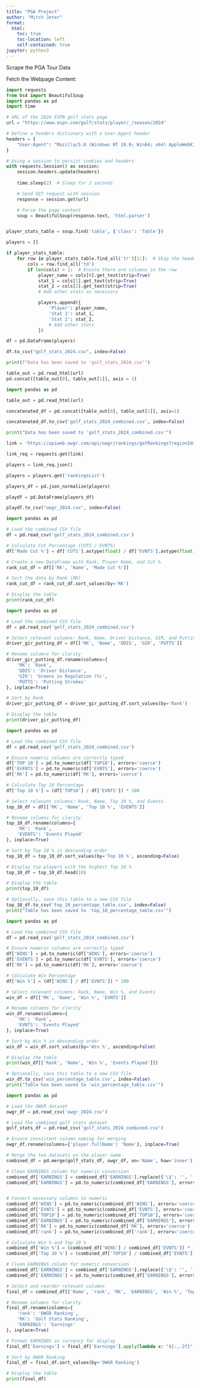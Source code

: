 ```yaml
---
title: "PGA Project"
author: "Mitch Jeter"
format:
  html:
    toc: true
    toc-location: left
    self-contained: true
jupyter: python3
---
```


Scrape the PGA Tour Data

Fetch the Webpage Content:
```python
import requests
from bs4 import BeautifulSoup
import pandas as pd
import time

# URL of the 2024 ESPN golf stats page
url = "https://www.espn.com/golf/stats/player/_/season/2024"

# Define a headers dictionary with a User-Agent header
headers = {
    "User-Agent": "Mozilla/5.0 (Windows NT 10.0; Win64; x64) AppleWebKit/537.36 (KHTML, like Gecko) Chrome/91.0.4472.124 Safari/537.36"
}

# Using a session to persist cookies and headers
with requests.Session() as session:
    session.headers.update(headers)
    
    time.sleep(2)  # Sleep for 2 seconds

    # Send GET request with session
    response = session.get(url)

    # Parse the page content
    soup = BeautifulSoup(response.text, 'html.parser')


player_stats_table = soup.find('table', {'class': 'Table'})

players = []

if player_stats_table:
    for row in player_stats_table.find_all('tr')[1:]:  # Skip the header row
        cols = row.find_all('td')
        if len(cols) > 1:  # Ensure there are columns in the row
            player_name = cols[0].get_text(strip=True)
            stat_1 = cols[1].get_text(strip=True)
            stat_2 = cols[2].get_text(strip=True)
            # Add other stats as necessary

            players.append({
                'Player': player_name,
                'Stat 1': stat_1,
                'Stat 2': stat_2,
                # Add other stats
            })

df = pd.DataFrame(players)

df.to_csv("golf_stats_2024.csv", index=False)

print(f"Data has been saved to 'golf_stats_2024.csv'")
```

```python

table_out = pd.read_html(url)
pd.concat([table_out[0], table_out[1]], axis = 1)

import pandas as pd

table_out = pd.read_html(url)

concatenated_df = pd.concat([table_out[0], table_out[1]], axis=1)

concatenated_df.to_csv('golf_stats_2024_combined.csv', index=False)

print("Data has been saved to 'golf_stats_2024_combined.csv'")

```

```python
link = 'https://apiweb.owgr.com/api/owgr/rankings/getRankings?regionId=0&pageSize=100&pageNumber=1&countryId=0&sortString=Rank+ASC'

link_req = requests.get(link)

players = link_req.json()

players = players.get('rankingsList')

players_df = pd.json_normalize(players)

playdf = pd.DataFrame(players_df)

playdf.to_csv("owgr_2024.csv", index=False)
```


```python
import pandas as pd

# Load the combined CSV file
df = pd.read_csv('golf_stats_2024_combined.csv')

# Calculate Cut Percentage (CUTS / EVNTS)
df['Made Cut %'] = df['CUTS'].astype(float) / df['EVNTS'].astype(float) * 100

# Create a new DataFrame with Rank, Player Name, and Cut %
rank_cut_df = df[['RK', 'Name', 'Made Cut %']]

# Sort the data by Rank (RK)
rank_cut_df = rank_cut_df.sort_values(by='RK')

# Display the table
print(rank_cut_df)

```

```python
import pandas as pd

# Load the combined CSV file
df = pd.read_csv('golf_stats_2024_combined.csv')

# Select relevant columns: Rank, Name, Driver Distance, GIR, and Putting Strokes
driver_gir_putting_df = df[['RK', 'Name', 'DDIS', 'GIR', 'PUTTS']]

# Rename columns for clarity
driver_gir_putting_df.rename(columns={
    'RK': 'Rank',
    'DDIS': 'Driver Distance',
    'GIR': 'Greens in Regulation (%)',
    'PUTTS': 'Putting Strokes'
}, inplace=True)

# Sort by Rank
driver_gir_putting_df = driver_gir_putting_df.sort_values(by='Rank')

# Display the table
print(driver_gir_putting_df)

```

```python

import pandas as pd

# Load the combined CSV file
df = pd.read_csv('golf_stats_2024_combined.csv')

# Ensure numeric columns are correctly typed
df['TOP 10'] = pd.to_numeric(df['TOP10'], errors='coerce')
df['EVENTS'] = pd.to_numeric(df['EVNTS'], errors='coerce')
df['RK'] = pd.to_numeric(df['RK'], errors='coerce')

# Calculate Top 10 Percentage
df['Top 10 %'] = (df['TOP10'] / df['EVNTS']) * 100

# Select relevant columns: Rank, Name, Top 10 %, and Events
top_10_df = df[['RK', 'Name', 'Top 10 %', 'EVENTS']]

# Rename columns for clarity
top_10_df.rename(columns={
    'RK': 'Rank',
    'EVENTS': 'Events Played'
}, inplace=True)

# Sort by Top 10 % in descending order
top_10_df = top_10_df.sort_values(by='Top 10 %', ascending=False)

# Display top players with the highest Top 10 %
top_10_df = top_10_df.head(10)

# Display the table
print(top_10_df)

# Optionally, save this table to a new CSV file
top_10_df.to_csv('top_10_percentage_table.csv', index=False)
print("Table has been saved to 'top_10_percentage_table.csv'")


```


```python
import pandas as pd

# Load the combined CSV file
df = pd.read_csv('golf_stats_2024_combined.csv')

# Ensure numeric columns are correctly typed
df['WINS'] = pd.to_numeric(df['WINS'], errors='coerce')
df['EVENTS'] = pd.to_numeric(df['EVNTS'], errors='coerce')
df['RK'] = pd.to_numeric(df['RK'], errors='coerce')

# Calculate Win Percentage
df['Win %'] = (df['WINS'] / df['EVNTS']) * 100

# Select relevant columns: Rank, Name, Win %, and Events
win_df = df[['RK', 'Name', 'Win %', 'EVNTS']]

# Rename columns for clarity
win_df.rename(columns={
    'RK': 'Rank',
    'EVNTS': 'Events Played'
}, inplace=True)

# Sort by Win % in descending order
win_df = win_df.sort_values(by='Win %', ascending=False)

# Display the table
print(win_df[['Rank', 'Name', 'Win %', 'Events Played']])

# Optionally, save this table to a new CSV file
win_df.to_csv('win_percentage_table.csv', index=False)
print("Table has been saved to 'win_percentage_table.csv'")

```

```python
import pandas as pd

# Load the OWGR dataset
owgr_df = pd.read_csv('owgr_2024.csv')

# Load the combined golf stats dataset
golf_stats_df = pd.read_csv('golf_stats_2024_combined.csv')

# Ensure consistent column naming for merging
owgr_df.rename(columns={'player.fullName': 'Name'}, inplace=True)

# Merge the two datasets on the player name
combined_df = pd.merge(golf_stats_df, owgr_df, on='Name', how='inner')

# Clean EARNINGS column for numeric conversion
combined_df['EARNINGS'] = combined_df['EARNINGS'].replace({'\$': '', ',': ''}, regex=True)
combined_df['EARNINGS'] = pd.to_numeric(combined_df['EARNINGS'], errors='coerce')


# Convert necessary columns to numeric
combined_df['WINS'] = pd.to_numeric(combined_df['WINS'], errors='coerce')
combined_df['EVNTS'] = pd.to_numeric(combined_df['EVNTS'], errors='coerce')
combined_df['TOP10'] = pd.to_numeric(combined_df['TOP10'], errors='coerce')
combined_df['EARNINGS'] = pd.to_numeric(combined_df['EARNINGS'], errors='coerce')
combined_df['RK'] = pd.to_numeric(combined_df['RK'], errors='coerce')  # Golf Stats Ranking
combined_df['rank'] = pd.to_numeric(combined_df['rank'], errors='coerce')  # OWGR Ranking

# Calculate Win % and Top 10 %
combined_df['Win %'] = (combined_df['WINS'] / combined_df['EVNTS']) * 100
combined_df['Top 10 %'] = (combined_df['TOP10'] / combined_df['EVNTS']) * 100

# Clean EARNINGS column for numeric conversion
combined_df['EARNINGS'] = combined_df['EARNINGS'].replace({'\$': '', ',': ''}, regex=True)
combined_df['EARNINGS'] = pd.to_numeric(combined_df['EARNINGS'], errors='coerce')

# Select and reorder relevant columns
final_df = combined_df[['Name', 'rank', 'RK', 'EARNINGS', 'Win %', 'Top 10 %']]

# Rename columns for clarity
final_df.rename(columns={
    'rank': 'OWGR Ranking',
    'RK': 'Golf Stats Ranking',
    'EARNINGS': 'Earnings'
}, inplace=True)

# Format EARNINGS as currency for display
final_df['Earnings'] = final_df['Earnings'].apply(lambda x: "${:,.2f}".format(x) if pd.notnull(x) else 'N/A')

# Sort by OWGR Ranking
final_df = final_df.sort_values(by='OWGR Ranking')

# Display the table
print(final_df)

```

